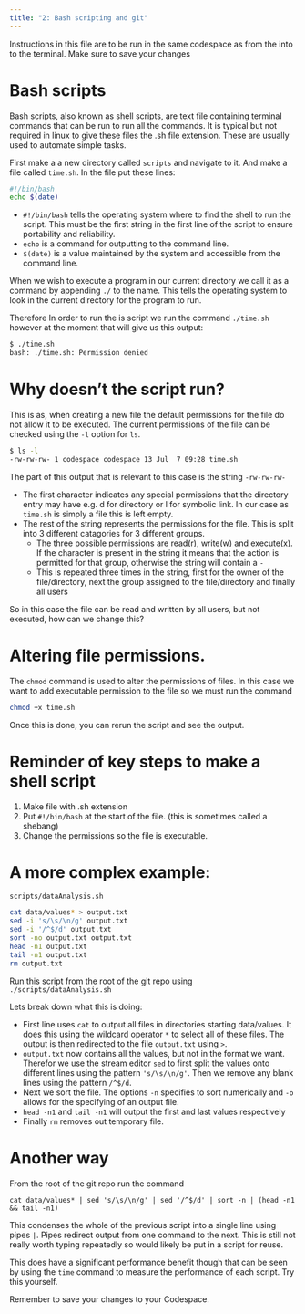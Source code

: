 ```yaml
---
title: "2: Bash scripting and git"
---
```

Instructions in this file are to be run in the same codespace as from the into to the terminal. Make sure to save your changes

# Bash scripts
Bash scripts, also known as shell scripts,  are text file containing terminal commands that can be run to run all the commands. It is typical but not required in linux to give these files the .sh file extension. These are usually used to automate simple tasks.

First make a a new directory called `scripts` and navigate to it. And make a file called `time.sh`. In the file put these lines:
``` bash
#!/bin/bash
echo $(date)
```
* `#!/bin/bash` tells the operating system where to find the shell to run the script. This must be the first string in the first line of the script to ensure portability and reliability.
* `echo` is a command for outputting to the command line.
* `$(date)` is a value maintained by the system and accessible from the command line.

When we wish to execute a program in our current directory we call it as a command by appending `./` to the name. This tells the operating system to look in the current directory for the program to run.

Therefore In order to run the is script we run the command `./time.sh` however at the moment that will give us this output:
``` bash
$ ./time.sh
bash: ./time.sh: Permission denied
```

# Why doesn't the script run?
This is as, when creating a new file the default permissions for the file do not allow it to be executed. The current permissions of the file can be checked using the `-l` option for `ls`.
```bash
$ ls -l
-rw-rw-rw- 1 codespace codespace 13 Jul  7 09:28 time.sh
```
The part of this output that is relevant to this case is the string `-rw-rw-rw-`

* The first character indicates any special permissions that the directory entry may have e.g. d for directory or l for symbolic link. In our case as `time.sh` is simply a file this is left empty.
* The rest of the string represents the permissions for the file. This is split into 3 different catagories for 3 different groups.
    * The three possible permissions are read(r), write(w) and execute(x). If the character is present in the string it means that the action is permitted for that group, otherwise the string will contain a `-`
    * This is repeated three times in the string, first for the owner of the file/directory, next the group assigned to the file/directory and finally all users

So in this case the file can be read and written by all users, but not executed, how can we change this?

# Altering file permissions.
The `chmod` command is used to alter the permissions of files. In this case we want to add executable permission to the file so we must run the command 
``` bash
chmod +x time.sh
```
Once this is done, you can rerun the script and see the output.

# Reminder of key steps to make a shell script

1. Make file with .sh extension
2. Put `#!/bin/bash` at the start of the file. (this is sometimes called a shebang)
3. Change the permissions so the file is executable.

# A more complex example:
`scripts/dataAnalysis.sh`
``` bash
cat data/values* > output.txt
sed -i 's/\s/\n/g' output.txt 
sed -i '/^$/d' output.txt 
sort -no output.txt output.txt
head -n1 output.txt
tail -n1 output.txt
rm output.txt
```
Run this script from the root of the git repo using `./scripts/dataAnalysis.sh`

Lets break down what this is doing:

* First line uses `cat` to output all files in directories starting data/values. It does this using the wildcard operator `*` to select all of these files. The output is then redirected to the file `output.txt` using `>`.
* `output.txt` now contains all the values, but not in the format we want. Therefor we use the stream editor `sed` to first split the values onto different lines using the pattern `'s/\s/\n/g'`. Then we remove any blank lines using the pattern `/^$/d`. 
* Next we sort the file. The options `-n` specifies to sort numerically and `-o` allows for the specifying of an output file.
* `head -n1` and `tail -n1` will output the first and last values respectively 
* Finally `rm` removes out temporary file.

# Another way
From the root of the git repo run the command 

`cat data/values* | sed 's/\s/\n/g' | sed '/^$/d' | sort -n | (head -n1 && tail -n1)`

This condenses the whole of the previous script into a single line using pipes `|`. Pipes redirect output from one command to the next. This is still not really worth typing repeatedly so would likely be put in a script for reuse. 

This does have a significant performance benefit though that can be seen by using the `time` command to measure the performance of each script. Try this yourself.

:::{.callout-important}
Remember to save your changes to your Codespace.
:::
